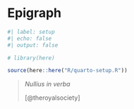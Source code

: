 <!-- &&& title begin &&& -->
# Epigraph {.unnumbered}
<!-- &&& title end &&& -->

```r
#| label: setup
#| echo: false
#| output: false

# library(here)

source(here::here("R/quarto-setup.R"))
```

> _Nullius in verba_
> 
> [@theroyalsociety]
